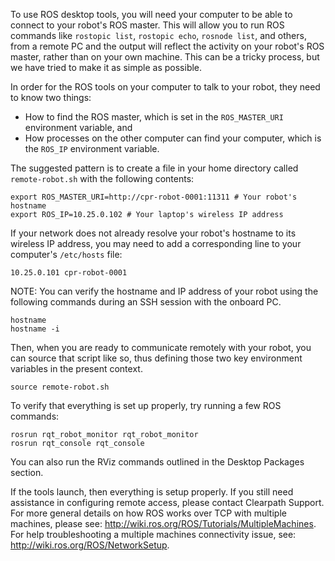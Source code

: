 To use ROS desktop tools, you will need your computer to be able to connect to your robot's ROS master. This will allow
you to run ROS commands like `rostopic list`, `rostopic echo`, `rosnode list`, and others, from a remote PC and the
output will reflect the activity on your robot's ROS master, rather than on your own machine. This can be a tricky
process, but we have tried to make it as simple as possible.

In order for the ROS tools on your computer to talk to your robot, they need to know two things:

- How to find the ROS master, which is set in the `ROS_MASTER_URI` environment variable, and
- How processes on the other computer can find your computer, which is the `ROS_IP` environment variable.

The suggested pattern is to create a file in your home directory called `remote-robot.sh` with the following contents:

```
export ROS_MASTER_URI=http://cpr-robot-0001:11311 # Your robot's hostname
export ROS_IP=10.25.0.102 # Your laptop's wireless IP address
```

If your network does not already resolve your robot's hostname to its wireless IP address, you may need to add a
corresponding line to your computer's `/etc/hosts` file:

```
10.25.0.101 cpr-robot-0001
```

NOTE: You can verify the hostname and IP address of your robot using the following commands during an SSH session
with the onboard PC.

```
hostname
hostname -i
```

Then, when you are ready to communicate remotely with your robot, you can source that script like so, thus defining
those two key environment variables in the present context.

```
source remote-robot.sh
```

To verify that everything is set up properly, try running a few ROS commands:

```
rosrun rqt_robot_monitor rqt_robot_monitor
rosrun rqt_console rqt_console
```

You can also run the RViz commands outlined in the Desktop Packages section.

If the tools launch, then everything is setup properly. If you still need assistance
in configuring remote access, please contact Clearpath Support. For more general details on how ROS works over TCP with
multiple machines, please see: <http://wiki.ros.org/ROS/Tutorials/MultipleMachines>. For help troubleshooting a multiple
machines connectivity issue, see: <http://wiki.ros.org/ROS/NetworkSetup>.